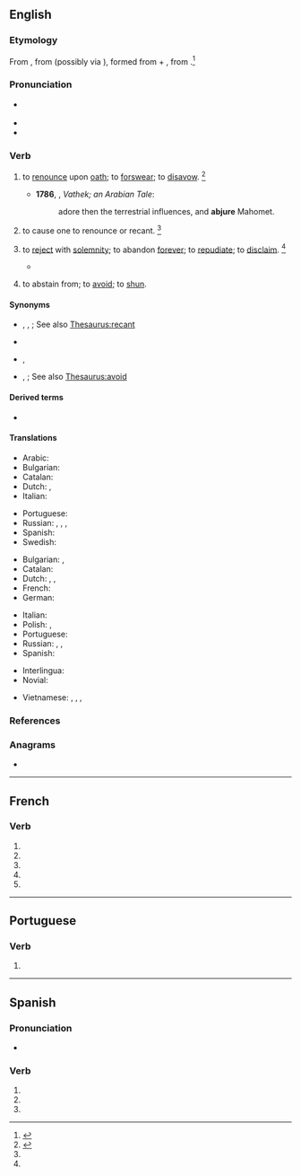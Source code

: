 {{also|abjuré}}
==English==

===Etymology===
From {{inh|en|enm|abjuren}}, from {{der|en|la|abiūrō|t=deny upon oath}} (possibly via {{der|en|frm|abiurer|abjurer}}), formed from {{m|la|ab|t=from, away from}} + {{m|la|iūro|t=swear or take an oath}}, from {{m|la|iūs|t=law, right, duty}}.<ref>{{R:CDOE|page=3}}</ref>

===Pronunciation===
* {{a|US}} {{IPA|/æbˈdʒʊɹ/|lang=en}}
* {{audio|en-us-abjure.ogg|Audio (US)|lang=en}}
* {{rhymes|ʊə(ɹ)|lang=en}}

===Verb===
{{en-verb|abjur}}

# {{lb|en|transitive}} to [[renounce]] upon [[oath]]; to [[forswear]]; to [[disavow]]. {{defdate|First attested around 1350 to 1470.}}<ref name=SOED>{{R:SOED5|page=5}}</ref>
#* '''1786''', {{w|William Beckford}}, ''Vathek; an Arabian Tale'':
#*: adore then the terrestrial influences, and '''abjure''' Mahomet.
#: {{ux|en|To '''abjure''' allegiance to a prince.}}
#: {{ux|en|To '''abjure''' the realm (''to swear to abandon it forever'').}}
# {{lb|en|transitive|obsolete|historical}} to cause one to renounce or recant. {{defdate|First attested around 1350 to 1470.}}<ref name=SOED/>
# {{lb|en|transitive}} to [[reject]] with [[solemnity]]; to abandon [[forever]]; to [[repudiate]]; to [[disclaim]]. {{defdate|First attested around 1350 to 1470.}}<ref name=SOED/>
#: {{ux|en|To '''abjure''' errors.}}
#* {{quote-book|year=1610|title=[[s:The Tempest|The Tempest]]|author={{w|William Shakespeare|Shakespeare}}|section=act 5 scene 1|passage=But this rough magic I here '''abjure''' [...]}}
# {{lb|en|transitive}} to abstain from; to [[avoid]]; to [[shun]].

====Synonyms====
* {{sense|to renounce upon oath}} {{l|en|disavow}}, {{l|en|forswear}}, {{l|en|renounce}}; See also [[Thesaurus:recant]]
* {{sense|to cause one to renounce or recant}}
* {{sense|to reject with solemnity}} {{l|en|disclaim}}, {{l|en|repudiate}}
* {{sense|to abstain from}} {{l|en|avoid}}, {{l|en|shun}}; See also [[Thesaurus:avoid]]

====Derived terms====
* {{l|en|abjurer}}

====Translations====
{{trans-top|to renounce upon oath}}
* Arabic: {{t|ar|اِرْتَدَّ}}
* Bulgarian: {{t|bg|[[отри́чам]] [[се]] [[под]] [[кле́тва]]}}
* Catalan: {{t+|ca|abjurar}}
* Dutch: {{t+|nl|afzweren}}, {{t|nl|[[verzaken]] [[aan]] een [[eed]]}}
* Italian: {{t+|it|abiurare}}
{{trans-mid}}
* Portuguese: {{t+|pt|abjurar}}
* Russian: {{t+|ru|отрека́ться|impf}}, {{t+|ru|отре́чься|pf}}, {{t|ru|[[кля́твенно]] [[отрека́ться]]}}, {{t|ru|[[отрица́ть]] [[под]] [[присяга|прися́гой]]}}
* Spanish: {{t+|es|abjurar}}
* Swedish: {{t|sv|avsvära}}
{{trans-bottom}}

{{trans-top|to renounce with solemnity}}
* Bulgarian: {{t+|bg|отказвам|alt=отка́звам се}}, {{t+|bg|отхвъ̀рлям}}
* Catalan: {{t+|ca|abjurar}}
* Dutch: {{t+|nl|afzweren}}, {{t+|nl|herroepen}}, {{qualifier|aan}} {{t+|nl|verzaken}}
* French: {{t+|fr|abjurer}}
* German: {{qualifier|with dative}} {{t+|de|abschwören}}
{{trans-mid}}
* Italian: {{t+|it|abiurare}}
* Polish: {{t+|pl|wyrzec się|pf}}, {{t|pl|wyrzekać się|impf}}
* Portuguese: {{t+|pt|abjurar}}
* Russian: {{t+|ru|отка́зываться|impf}}, {{t+|ru|отказа́ться|pf}}, {{t|ru|[[торже́ственно]] [[отрека́ться]]}}
* Spanish: {{t+|es|abjurar}}
{{trans-bottom}}

{{checktrans-top}}
* Interlingua: {{t-check|ia|abjurar}}
* Novial: {{t-check|nov|abjura}}
{{trans-mid}}
* Vietnamese: {{t-check|vi|tuyên bố bỏ}}, {{t-check|vi|nguyện bỏ}}, {{t+check|vi|rút lui}}, {{t-check|vi|thề bỏ}}
{{trans-bottom}}

===References===
<references/>

===Anagrams===
* {{anagrams|en|Juarbe}}

----

==French==

===Verb===
{{head|fr|verb form}}

# {{inflection of|abjurer||1|s|pres|indc|lang=fr}}
# {{inflection of|abjurer||3|s|pres|indc|lang=fr}}
# {{inflection of|abjurer||1|s|pres|subj|lang=fr}}
# {{inflection of|abjurer||3|s|pres|subj|lang=fr}}
# {{inflection of|abjurer||2|s|impr|lang=fr}}

----

==Portuguese==

===Verb===
{{head|pt|verb form}}

# {{pt-verb-form-of|abjurar}}

----

==Spanish==

===Pronunciation===
* {{es-IPA}}

===Verb===
{{head|es|verb form}}

# {{es-verb form of|ending=ar|mood=subjunctive|tense=present|pers=1|number=singular|abjurar}}
# {{es-verb form of|ending=ar|mood=subjunctive|tense=present|pers=2|formal=yes|number=singular|abjurar}}
# {{es-verb form of|ending=ar|mood=subjunctive|tense=present|pers=3|number=singular|abjurar}}